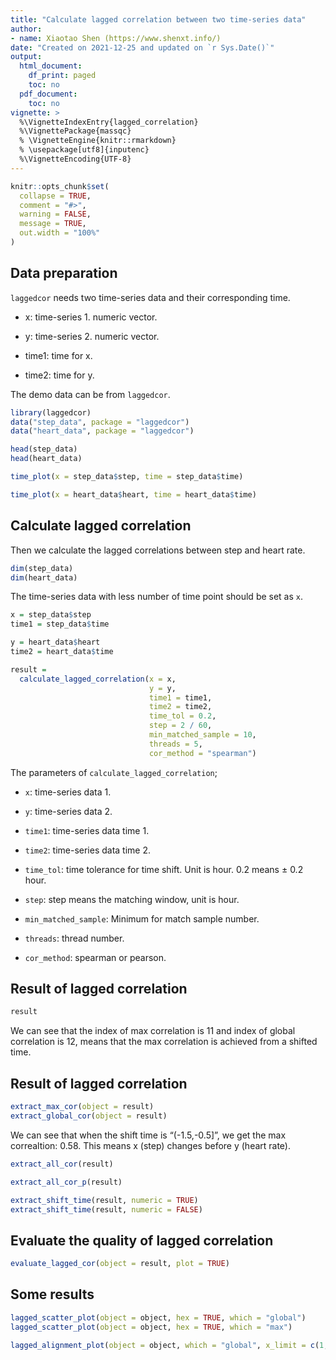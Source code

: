 ```yaml
---
title: "Calculate lagged correlation between two time-series data"
author:
- name: Xiaotao Shen (https://www.shenxt.info/)
date: "Created on 2021-12-25 and updated on `r Sys.Date()`"
output:
  html_document:
    df_print: paged
    toc: no
  pdf_document:
    toc: no
vignette: >
  %\VignetteIndexEntry{lagged_correlation}
  %\VignettePackage{massqc}
  % \VignetteEngine{knitr::rmarkdown}
  % \usepackage[utf8]{inputenc}
  %\VignetteEncoding{UTF-8}
---
```


```r
knitr::opts_chunk$set(
  collapse = TRUE,
  comment = "#>",
  warning = FALSE,
  message = TRUE,
  out.width = "100%"
)
```

## **Data preparation**

`laggedcor` needs two time-series data and their corresponding time.

* x: time-series 1. numeric vector. 

* y: time-series 2. numeric vector. 

* time1: time for x. 

* time2: time for y.

The demo data can be from `laggedcor`.

```r
library(laggedcor)
data("step_data", package = "laggedcor")
data("heart_data", package = "laggedcor")

head(step_data)
head(heart_data)
```
```r
time_plot(x = step_data$step, time = step_data$time)
```

```r
time_plot(x = heart_data$heart, time = heart_data$time)
```

## **Calculate lagged correlation**

Then we calculate the lagged correlations between step and heart rate.

```r
dim(step_data)
dim(heart_data)
```
The time-series data with less number of time point should be set as `x`.

```r
x = step_data$step
time1 = step_data$time

y = heart_data$heart
time2 = heart_data$time
```


```r
result = 
  calculate_lagged_correlation(x = x, 
                               y = y,
                               time1 = time1, 
                               time2 = time2, 
                               time_tol = 0.2, 
                               step = 2 / 60, 
                               min_matched_sample = 10, 
                               threads = 5, 
                               cor_method = "spearman")
```

The parameters of `calculate_lagged_correlation`;

* `x`: time-series data 1.

* `y`: time-series data 2.

* `time1`: time-series data time 1.

* `time2`: time-series data time 2.

* `time_tol`: time tolerance for time shift. Unit is hour. 0.2 means ± 0.2 hour.

* `step`: step means the matching window, unit is hour.

* `min_matched_sample`: Minimum for match sample number.

* `threads`: thread number.

* `cor_method`: spearman or pearson.


## **Result of lagged correlation**

```r
result
```

We can see that the index of max correlation is 11 and index of global correlation is 12, means that the max correlation is achieved from a shifted time.

## **Result of lagged correlation**

```r
extract_max_cor(object = result)
extract_global_cor(object = result)
```

We can see that when the shift time is "(-1.5,-0.5]", we get the max correaltion: 0.58. This means x (step) changes before y (heart rate).

```r
extract_all_cor(result)
```

```r
extract_all_cor_p(result)
```

```r
extract_shift_time(result, numeric = TRUE)
extract_shift_time(result, numeric = FALSE)
```

## **Evaluate the quality of lagged correlation**

```r
evaluate_lagged_cor(object = result, plot = TRUE)
```

## **Some results**

```r
lagged_scatter_plot(object = object, hex = TRUE, which = "global")
lagged_scatter_plot(object = object, hex = TRUE, which = "max")
```

```r
lagged_alignment_plot(object = object, which = "global", x_limit = c(1,50000))
```